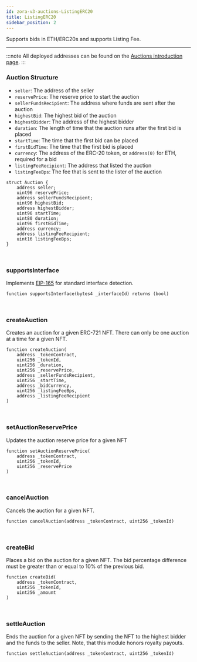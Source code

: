 ```yaml
---
id: zora-v3-auctions-ListingERC20
title: ListingERC20
sidebar_position: 2
---
```

Supports bids in ETH/ERC20s and supports Listing Fee.

---

:::note
All deployed addresses can be found on the [Auctions introduction page](../zora-v3-reserve-auctions-intro#reserve-auction-addresses).
:::

### Auction Structure

- `seller`: The address of the seller
- `reservePrice`: The reserve price to start the auction
- `sellerFundsRecipient`: The address where funds are sent after the auction
- `highestBid`: The highest bid of the auction
- `highestBidder`: The address of the highest bidder
- `duration`: The length of time that the auction runs after the first bid is placed
- `startTime`: The time that the first bid can be placed
- `firstBidTime`: The time that the first bid is placed
- `currency`: The address of the ERC-20 token, or `address(0)` for ETH, required for a bid
- `listingFeeRecipient`: The address that listed the auction
- `listingFeeBps`: The fee that is sent to the lister of the auction

```
struct Auction {
    address seller;
    uint96 reservePrice;
    address sellerFundsRecipient;
    uint96 highestBid;
    address highestBidder;
    uint96 startTime;
    uint80 duration;
    uint96 firstBidTime;
    address currency;
    address listingFeeRecipient;
    uint16 listingFeeBps;
}
```

<br/>

### supportsInterface
Implements [EIP-165](https://eips.ethereum.org/EIPS/eip-165) for standard interface detection.

```
function supportsInterface(bytes4 _interfaceId) returns (bool)
```

<br/>

### createAuction
Creates an auction for a given ERC-721 NFT. There can only be one auction at a time for a given NFT.

```
function createAuction(
    address _tokenContract,
    uint256 _tokenId,
    uint256 _duration,
    uint256 _reservePrice,
    address _sellerFundsRecipient,
    uint256 _startTime,
    address _bidCurrency,
    uint256 _listingFeeBps,
    address _listingFeeRecipient
)
```

<br/>


### setAuctionReservePrice
Updates the auction reserve price for a given NFT

```
function setAuctionReservePrice(
    address _tokenContract,
    uint256 _tokenId,
    uint256 _reservePrice
) 
```

<br/>

### cancelAuction 
Cancels the auction for a given NFT.

```
function cancelAuction(address _tokenContract, uint256 _tokenId)
```

<br/>

### createBid
Places a bid on the auction for a given NFT. 
The bid percentage difference must be greater than or equal to 10% of the previous bid.

```
function createBid(
    address _tokenContract,
    uint256 _tokenId,
    uint256 _amount
)
```

<br/>

### settleAuction
Ends the auction for a given NFT by sending the NFT to the highest bidder and the funds to the seller. 
Note, that this module honors royalty payouts.

```
function settleAuction(address _tokenContract, uint256 _tokenId)
```